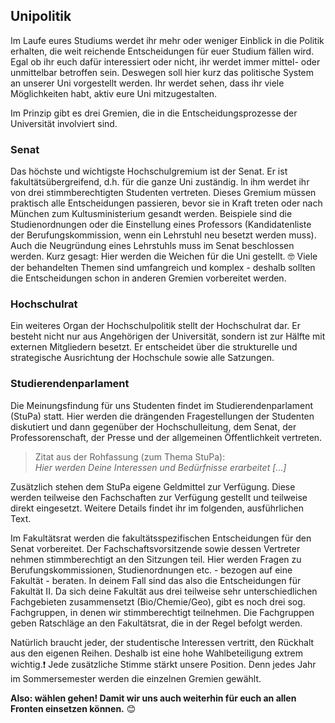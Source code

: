 ## Unipolitik {#unipolitik}

Im Laufe eures Studiums werdet ihr mehr oder weniger Einblick in die Politik erhalten, die weit reichende Entscheidungen für euer Studium fällen wird.
Egal ob ihr euch dafür interessiert oder nicht, ihr werdet immer mittel- oder unmittelbar betroffen sein. Deswegen soll hier kurz das politische System an unserer Uni vorgestellt werden.
Ihr werdet sehen, dass ihr viele Möglichkeiten habt, aktiv eure Uni mitzugestalten.

Im Prinzip gibt es drei Gremien, die in die Entscheidungsprozesse der Universität involviert sind.

### Senat {-}

Das höchste und wichtigste Hochschulgremium ist der Senat. Er ist fakultätsübergreifend, d.h. für die ganze Uni zuständig. ln ihm werdet ihr von drei stimmberechtigten Studenten vertreten.
Dieses Gremium müssen praktisch alle Entscheidungen passieren, bevor sie in Kraft treten oder nach München zum Kultusministerium gesandt werden.
Beispiele sind die Studienordnungen oder die Einstellung eines Professors (Kandidatenliste der Berufungskommission, wenn ein Lehrstuhl neu besetzt werden muss).
Auch die Neugründung eines Lehrstuhls muss im Senat beschlossen werden. Kurz gesagt: Hier werden die Weichen für die Uni gestellt. 🤓
Viele der behandelten Themen sind umfangreich und komplex - deshalb sollten die Entscheidungen schon in anderen Gremien vorbereitet werden.

### Hochschulrat {-}

Ein weiteres Organ der Hochschulpolitik stellt der Hochschulrat dar. Er besteht nicht nur aus Angehörigen der Universität, sondern ist zur Hälfte mit externen Mitgliedern besetzt.
Er entscheidet über die strukturelle und strategische Ausrichtung der Hochschule sowie alle Satzungen.

### Studierendenparlament {-}

Die Meinungsfindung für uns Studenten findet im Studierendenparlament (StuPa) statt. Hier werden die drängenden Fragestellungen der Studenten diskutiert und dann gegenüber der Hochschulleitung, dem Senat, der Professorenschaft, der Presse und der allgemeinen Öffentlichkeit vertreten.

> Zitat aus der Rohfassung (zum Thema StuPa):<br>
> *Hier werden Deine Interessen und Bedürfnisse erarbeitet [...]*

Zusätzlich stehen dem StuPa eigene Geldmittel zur Verfügung. Diese werden teilweise den Fachschaften zur Verfügung gestellt und teilweise direkt eingesetzt.
Weitere Details findet ihr im folgenden, ausführlichen Text.

Im Fakultätsrat werden die fakultätsspezifischen Entscheidungen für den Senat vorbereitet. Der Fachschaftsvorsitzende sowie dessen Vertreter nehmen stimmberechtigt an den Sitzungen teil.
Hier werden Fragen zu Berufungskommissionen, Studienordnungen etc. - bezogen auf eine Fakultät - beraten. In deinem Fall sind das also die Entscheidungen für Fakultät II.
Da sich deine Fakultät aus drei teilweise sehr unterschiedlichen Fachgebieten zusammensetzt (Bio/Chemie/Geo), gibt es noch drei sog. Fachgruppen, in denen wir stimmberechtigt teilnehmen.
Die Fachgruppen geben Ratschläge an den Fakultätsrat, die in der Regel befolgt werden.

Natürlich braucht jeder, der studentische Interessen vertritt, den Rückhalt aus den eigenen Reihen. Deshalb ist eine hohe Wahlbeteiligung extrem wichtig.❗
Jede zusätzliche Stimme stärkt unsere Position. Denn jedes Jahr im Sommersemester werden die einzelnen Gremien gewählt.

**Also: wählen gehen! Damit wir uns auch weiterhin für euch an allen Fronten einsetzen können.** 😊
